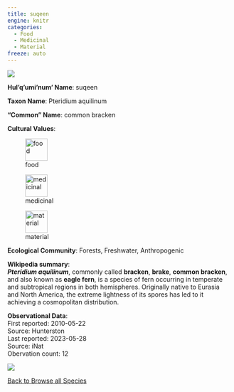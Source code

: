 ```yaml
---
title: suqeen
engine: knitr
categories:
  - Food
  - Medicinal
  - Material
freeze: auto
---
```

![](https://inaturalist-open-data.s3.amazonaws.com/photos/149174235/medium.jpeg){fig-alt="suqeen - common bracken"}

**Hul'q'umi'num' Name**: suqeen



**Taxon Name**: Pteridium aquilinum

**"Common" Name**: common bracken

**Cultural Values**:  

::: {layout-nrow=1 style="width:60%"}
![food](/files/food.svg){width=50px}

![medicinal](/files/medicinal.svg){width=50px}

![material](/files/material.svg){width=50px}
:::

**Ecological Community**: Forests, Freshwater, Anthropogenic

**Wikipedia summary**:  
<i><b>Pteridium aquilinum</b></i>, commonly called <b>bracken</b>, <b>brake</b>, <b>common bracken</b>, and also known as <b>eagle fern</b>, is a species of fern occurring in temperate and subtropical regions in both hemispheres. Originally native to Eurasia and North America, the extreme lightness of its spores has led to it achieving a cosmopolitan distribution.

**Observational Data**:   
First reported: 2010-05-22  
Source: Hunterston  
Last reported: 2023-05-28  
Source: iNat  
Obervation count: 12

![](community_dist.png)

[<i class="fa fa-arrow-left" aria-hidden="true"></i> Back to Browse all Species](/taxa.html)
